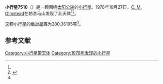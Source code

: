 {{Infobox planet
| bgcolour = #FFFFC0
| name = 7510
| symbol = 
| image = 
| caption = 
| discovery = yes
| discovery_ref = 
| discoverer = [[C._M._Olmstead|C. M. Olmstead]]
| discovery_site = [[帕洛马山|帕洛马山]] 
| discovered = 1978年10月27日
| designations = yes
| mp_name = 
| named_after = 
| alt_names = 1978 UF6/ 1978 RH6 / 1994 GA10
| mp_category = [[主带小行星|主带小行星]]
| orbit_ref = <ref name="a">[http://ssd.jpl.nasa.gov/sbdb.cgi?sstr=7510 7510] {{Wayback|url=http://ssd.jpl.nasa.gov/sbdb.cgi?sstr=7510 |date=20210719173559 }}，小行星數據庫瀏覽器（JPL Small-Body Database Browser）－[[美国国家航空航天局|美国国家航空航天局]]喷气推进实验室</ref>
| epoch = 2456400.5 (2013年4月18日更新)
| aphelion = {{convert|2.5671991|AU|km|3|abbr=on|lk=out}}
| perihelion = {{convert|1.9681293|AU|km|3|abbr=on}}
| semimajor = {{convert|2.2676642|AU|km|3|abbr=on}}
| eccentricity = 0.1320896
| period = 1247.28741 [[日|日]]<br />3.41[[儒略年|儒略年]]
| avg_speed = 
| inclination = 6.48515
| asc_node = 3.36745
| mean_anomaly = 
| arg_peri = 280.36195
| satellites = 
| physical_characteristics = yes
| dimensions = 
| mass = 
| density = 
| surface_grav = 
| escape_velocity = 
| sidereal_day = 
| axial_tilt = 
| pole_ecliptic_lat = 
| pole_ecliptic_lon = 
| albedo = 
| temperatures= 
| temp_name1 = 
| mean_temp_1 = 
| max_temp_1 = 
| temp_name2 = 
| max_temp_2 = 
| spectral_type = 
| abs_magnitude = 280.36195
}}

'''小行星7510'''（{{lang-en|7510}}）是一颗围绕[[太阳|太阳]][[公转|公转]]的[[小行星|小行星]]。1978年10月27日，[[C._M._Olmstead|C. M. Olmstead]]在帕洛马山发现了此天体<ref name="a" /><ref>{{cite news|title=小行星列表|url=http://cfa-www.harvard.edu/iau/lists/NumberedMPs.txt|accessdate=2013-07-08|newspaper=哈佛大学|archive-date=2008-05-17|archive-url=https://web.archive.org/web/20080517010638/http://cfa-www.harvard.edu/iau/lists/NumberedMPs.txt|dead-url=no}}</ref>。

这颗小行星的[[绝对星等|绝对星等]]为280.36195等<ref name="a" />。

==参考文献==
{{reflist}}
{{Minor Planet Number|[[小行星7509|小行星7509]]|[[小行星7511|小行星7511]]}}

{{小天体}}

[[Category:小行星带天体|Category:小行星带天体]]
[[Category:1978年发现的小行星|Category:1978年发现的小行星]]

{{asteroid-stub}}